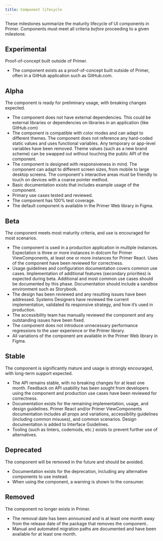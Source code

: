 ```yaml
---
title: Component lifecycle
---
```


These milestones summarize the maturity lifecycle of UI components in Primer. Components must meet all criteria _before_ proceeding to a given milestone.

## Experimental

Proof-of-concept built outside of Primer.

- The component exists as a proof-of-concept built outside of Primer, often in a GitHub application such as GitHub.com.

## Alpha

The component is ready for preliminary usage, with breaking changes expected.

- The component does not have external dependencies. This could be external libraries or dependencies on libraries in an application (like GitHub.com)
- The component is compatible with color modes and can adapt to different themes. The component does not reference any hard-coded static values and uses functional variables. Any temporary or app-level variables have been removed. Theme values (such as a new brand scheme) can be swapped out without touching the public API of the component.
- The component is designed with responsiveness in mind. The component can adapt to different screen sizes, from mobile to large desktop screens. The component's interactive areas must be friendly to touch on devices with a coarse pointer method.
- Basic documentation exists that includes example usage of the component.
- Primary use cases tested and reviewed.
- The component has 100% test coverage.
- The default component is available in the Primer Web library in Figma.

## Beta

The component meets most maturity criteria, and use is encouraged for most scenarios.

- The component is used in a production application in multiple instances. Expectation is three or more instances in dotcom for Primer ViewComponents, at least one or more instances for Primer React. Uses of the component have been reviewed for correctness.
- Usage guidelines and configuration documentation covers common use cases. Implementation of additional features (secondary priorities) is expected during beta. Additional and most common use cases should be documented by this phase. Documentation should include a sandbox environment such as Storybook.
- The design has been reviewed and any resulting issues have been addressed. Systems Designers have reviewed the current implementation, validated its responsive strategy, and how it’s used in production.
- The accessibility team has manually reviewed the component and any outstanding issues have been fixed.
- The component does not introduce unnecessary performance regressions to the user experience or the Primer library.
- All variations of the component are available in the Primer Web library in Figma.

## Stable

The component is significantly mature and usage is strongly encouraged, with long-term support expected.

- The API remains stable, with no breaking changes for at least one month. Feedback on API usability has been sought from developers using the component and production use cases have been reviewed for correctness.
- Documentation exists for the remaining implementation, usage, and design guidelines. Primer React and/or Primer ViewComponents documentation includes all props and variations, accessibility guidelines (including common misuses), and common scenarios. Design documentation is added to Interface Guidelines. 
- Tooling (such as linters, codemods, etc.) exists to prevent further use of alternatives.

## Deprecated

The component will be removed in the future and should be avoided.

- Documentation exists for the deprecation, including any alternative components to use instead.
- When using the component, a warning is shown to the consumer.

## Removed

The component no longer exists in Primer.

- The removal date has been announced and is at least one month away from the release date of the package that removes the component..
- Manual and automated migration paths are documented and have been available for at least one month.
